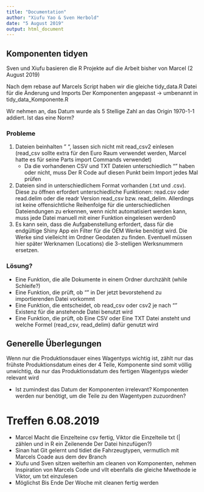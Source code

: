 ---
title: "Documentation"
author: "Xiufu Yao & Sven Herbold"
date: "5 August 2019"
output: html_document
---


## Komponenten tidyen

Sven und Xiufu basieren die R Projekte auf die Arbeit bisher von Marcel (2 August 2019)

Nach dem rebase auf Marcels Script haben wir die gleiche tidy_data.R Datei für die Änderung und Imports Der Komponenten angepasst -> umbenannt in tidy_data_Komponente.R

Wir nehmen an, das Datum wurde als 5 Stellige Zahl an das Origin 1970-1-1 addiert. Ist das eine Norm?

### Probleme

1. Dateien beinhalten " ", lassen sich nicht mit read_csv2 einlesen (read_csv sollte extra für den Euro Raum verwendet werden, Marcel hatte es für seine Parts import Commands verwendet)
   * Da die vorhandenen CSV und TXT Dateien unterschiedlich "" haben oder nicht, muss Der R Code auf diesen Punkt beim Import jedes Mal prüfen
2. Dateien sind in unterschiedlichem Format vorhanden (.txt und .csv). Diese zu öffnen erfordert unterschiedliche Funktionen: read.csv oder read.delim oder die readr Version read_csv bzw. read_delim. Allerdings ist keine offensichtliche Reihenfolge für die unterschiedlichen Dateiendungen zu erkennen, wenn nicht automatisiert werden kann, muss jede Datei manuell mit einer Funktion eingelesen werden0
3. Es kann sein, dass die Aufgabenstellung erfordert, dass für die endgültige Shiny App ein Filter für die OEM Werke benötigt wird. Die Werke sind vielleicht im Ordner Geodaten zu finden. Eventuell müssen hier später Werknamen (Locations) die 3-stelligen Werksnummern ersetzen.

### Lösung?

* Eine Funktion, die alle Dokumente in einem Ordner durchzählt (while Schleife?)
* Eine Funktion, die prüft, ob "" in Der jetzt bevorstehend zu importierenden Datei vorkommt
* Eine Funktion, die entscheidet, ob read_csv oder csv2 je nach "" Existenz für die anstehende Datei benutzt wird
* Eine Funktion, die prüft, ob Eine CSV oder Eine TXT Datei ansteht und welche Formel (read_csv, read_delim) dafür genutzt wird



## Generelle Überlegungen

Wenn nur die Produktionsdauer eines Wagentyps wichtig ist, zählt nur das frühste Produktionsdatum eines der 4 Teile, Komponente sind somit völlig unwichtig, da nur das Produktionsdatum des fertigen Wagentyps wieder relevant wird

* Ist zumindest das Datum der Komponenten irrelevant? Komponenten werden nur benötigt, um die Teile zu den Wagentypen zuzuordnen?

# Treffen 6.08.2019

* Marcel Macht die Einzelteine csv fertig, Viktor die Einzelteile txt (| zählen und in R ein Zeilenende Der Datei hinzufügen?)
* Sinan hat Git gelernt und tidiet die Fahrzeugtypen, vermutlich mit Marcels Coade aus dem dev Branch
* Xiufu und Sven sitzen weiterhin am cleanen von Komponenten, nehmen Inspiration von Marcels Code und vllt ebenfalls die gleiche Mwethode ie Viktor, um txt einzulesen
* Möglichst Bis Ende Der Woche mit cleanen fertig werden

